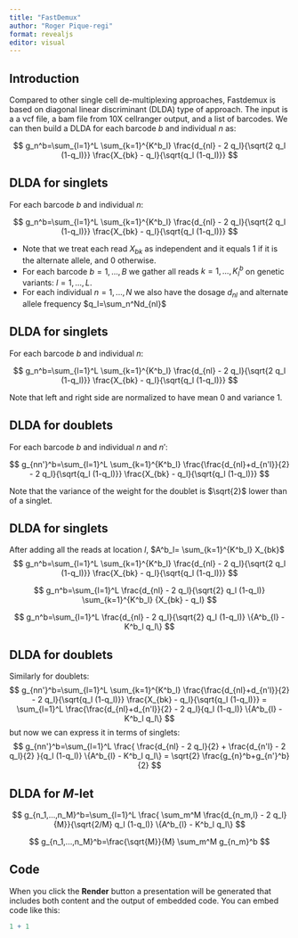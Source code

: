 ```yaml
---
title: "FastDemux"
author: "Roger Pique-regi"
format: revealjs
editor: visual
---
```


## Introduction

Compared to other single cell de-multiplexing approaches, Fastdemux is based on diagonal linear discriminant (DLDA) type of approach. The input is a a vcf file, a bam file from 10X cellranger output, and a list of barcodes. We can then build a DLDA for each barcode $b$ and individual $n$ as:

$$
g_n^b=\sum_{l=1}^L \sum_{k=1}^{K^b_l} \frac{d_{nl} - 2 q_l}{\sqrt{2 q_l (1-q_l)}} \frac{X_{bk} - q_l}{\sqrt{q_l (1-q_l)}}
$$

## DLDA for singlets 
For each barcode $b$ and individual $n$:

$$
g_n^b=\sum_{l=1}^L \sum_{k=1}^{K^b_l} \frac{d_{nl} - 2 q_l}{\sqrt{2 q_l (1-q_l)}} \frac{X_{bk} - q_l}{\sqrt{q_l (1-q_l)}}
$$

- Note that we treat each read $X_{bk}$ as independent and it equals 1 if it is the alternate allele, and 0 otherwise. 
- For each barcode $b=1, ..., B$ we gather all reads $k=1, ..., K^b_l$  on genetic variants: $l=1, ..., L$. 
- For each individual $n=1,...,N$ we also have the dosage $d_{nl}$ and alternate allele frequency $q_l=\sum_n^Nd_{nl}$

## DLDA for singlets 
For each barcode $b$ and individual $n$:

$$
g_n^b=\sum_{l=1}^L \sum_{k=1}^{K^b_l} \frac{d_{nl} - 2 q_l}{\sqrt{2 q_l (1-q_l)}} \frac{X_{bk} - q_l}{\sqrt{q_l (1-q_l)}}
$$

Note that left and right side are normalized to have mean 0 and variance 1. 

## DLDA for doublets 
For each barcode $b$ and individual $n$ and $n'$:

$$
g_{nn'}^b=\sum_{l=1}^L \sum_{k=1}^{K^b_l} \frac{\frac{d_{nl}+d_{n'l}}{2} - 2 q_l}{\sqrt{q_l (1-q_l)}} \frac{X_{bk} - q_l}{\sqrt{q_l (1-q_l)}}
$$

Note that the variance of the weight for the doublet is $\sqrt{2}$ lower than of a singlet. 


## DLDA for singlets 
After adding all the reads at location $l$, $A^b_l= \sum_{k=1}^{K^b_l} X_{bk}$
$$
g_n^b=\sum_{l=1}^L \sum_{k=1}^{K^b_l} \frac{d_{nl} - 2 q_l}{\sqrt{2 q_l (1-q_l)}} \frac{X_{bk} - q_l}{\sqrt{q_l (1-q_l)}}
$$

$$
g_n^b=\sum_{l=1}^L \frac{d_{nl} - 2 q_l}{\sqrt{2} q_l (1-q_l)}  \sum_{k=1}^{K^b_l} {X_{bk} - q_l}
$$

$$
g_n^b=\sum_{l=1}^L \frac{d_{nl} - 2 q_l}{\sqrt{2} q_l (1-q_l)} \{A^b_{l} - K^b_l q_l\}
$$

## DLDA for doublets 
Similarly for doublets:
$$
g_{nn'}^b=\sum_{l=1}^L \sum_{k=1}^{K^b_l} \frac{\frac{d_{nl}+d_{n'l}}{2} - 2 q_l}{\sqrt{q_l (1-q_l)}} \frac{X_{bk} - q_l}{\sqrt{q_l (1-q_l)}}
= \sum_{l=1}^L  \frac{\frac{d_{nl}+d_{n'l}}{2} - 2 q_l}{q_l (1-q_l)}  \{A^b_{l} - K^b_l q_l\}
$$
but now we can express it in terms of singlets:
$$
g_{nn'}^b=\sum_{l=1}^L  \frac{ \frac{d_{nl} - 2 q_l}{2} + \frac{d_{n'l} -  2 q_l}{2} }{q_l (1-q_l)}  \{A^b_{l} - K^b_l q_l\} = \sqrt{2} \frac{g_{n}^b+g_{n'}^b}{2}
$$

## DLDA for $M$-let

$$
g_{n_1,...,n_M}^b=\sum_{l=1}^L  \frac{ \sum_m^M \frac{d_{n_m,l} - 2 q_l}{M}}{\sqrt{2/M} q_l (1-q_l)}   \{A^b_{l} - K^b_l q_l\}
$$

$$
g_{n_1,...,n_M}^b=\frac{\sqrt{M}}{M} \sum_m^M g_{n_m}^b
$$



## Code

When you click the **Render** button a presentation will be generated that includes both content and the output of embedded code. You can embed code like this:

```r
1 + 1
```
